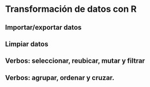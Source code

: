 # Transformación de datos con R{#Trans}

## Importar/exportar datos
## Limpiar datos
## Verbos: seleccionar, reubicar, mutar y filtrar
## Verbos: agrupar, ordenar y cruzar.


